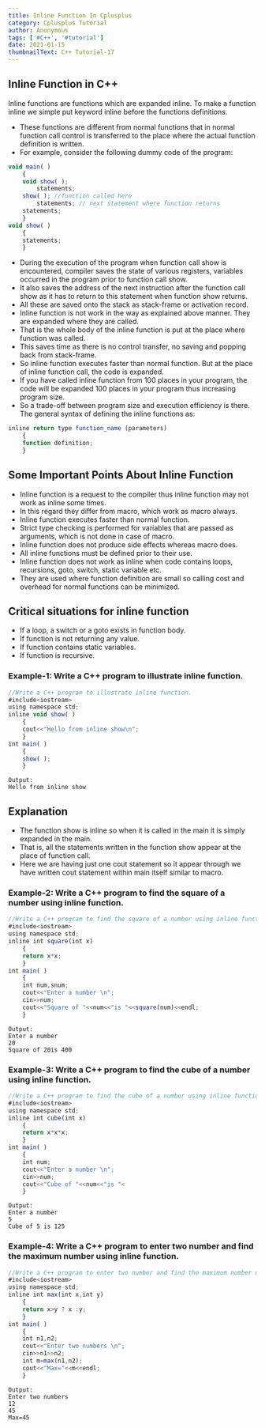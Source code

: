 ```yaml
---
title: Inline Function In Cplusplus
category: Cplusplus Tutorial
author: Anonymous
tags: ['#C++', '#tutorial']
date: 2021-01-15
thumbnailText: C++ Tutorial-17
---
```

## Inline Function in C++
Inline functions are functions which are expanded inline. To make a function inline we simple put keyword inline before the functions definitions.

- These functions are different from normal functions that in normal function call control is transferred to the place where the actual function definition is written.
- For example, consider the following dummy code of the program:
~~~js
void main( )
    {
    void show( );
        statements;
    show( ); //function called here
        statements; // next statement where function returns
    statements;
    }
void show( )
    {
    statements;
    }
~~~
- During the execution of the program when function call show is encountered, compiler saves the state of various registers, variables occurred in the program prior to function call show.
- It also saves the address of the next instruction after the function call show as it has to return to this statement when function show returns.
- All these are saved onto the stack as stack-frame or activation record.
- Inline function is not work in the way as explained above manner. They are expanded where they are called.
- That is the whole body of the inline function is put at the place where function was called.
- This saves time as there is no control transfer, no saving and popping back from stack-frame.
- So inline function executes faster than normal function. But at the place of inline function call, the code is expanded.
- If you have called inline function from 100 places in your program, the code will be expanded 100 places in your program thus increasing program size.
- So a trade-off between program size and execution efficiency is there. The general syntax of defining the inline functions as:
~~~js
inline return type function_name (parameters)
    {
    function definition;
    }
~~~
## Some Important Points About Inline Function
- Inline function is a request to the compiler thus inline function may not work as inline some times.
- In this regard they differ from macro, which work as macro always.
- Inline function executes faster than normal function.
- Strict type checking is performed for variables that are passed as arguments, which is not done in case of macro.
- Inline function does not produce side effects whereas macro does.
- All inline functions must be defined prior to their use.
- Inline function does not work as inline when code contains loops, recursions, goto, switch, static variable etc.
- They are used where function definition are small so calling cost and overhead for normal functions can be minimized.
## Critical situations for inline function
- If a loop, a switch or a goto exists in function body.
- If function is not returning any value.
- If function contains static variables.
- If function is recursive.

### Example-1: Write a C++ program to illustrate inline function.
~~~js
//Write a C++ program to illustrate inline function.
#include<iostream>
using namespace std;
inline void show( )
    {
    cout<<"Hello from inline show\n";
    }
int main( )
    {
    show( );
    }
~~~
~~~
Output:
Hello from inline show
~~~
## Explanation
- The function show is inline so when it is called in the main it is simply expanded in the main.
- That is, all the statements written in the function show appear at the place of function call.
- Here we are having just one cout statement so it appear through we have written cout statement within main itself similar to macro.
### Example-2: Write a C++ program to find the square of a number using inline function.
~~~js
//Write a C++ program to find the square of a number using inline function.
#include<iostream>
using namespace std;
inline int square(int x)
    {
    return x*x;
    }
int main( )
    {
    int num,snum;
    cout<<"Enter a number \n";
    cin>>num;
    cout<<"Square of "<<num<<"is "<<square(num)<<endl;
    }
~~~
~~~
Output:
Enter a number
20
Square of 20is 400
~~~

### Example-3: Write a C++ program to find the cube of a number using inline function.
~~~js
//Write a C++ program to find the cube of a number using inline function.
#include<iostream>
using namespace std;
inline int cube(int x)
    {
    return x*x*x;
    }
int main( )
    {
    int num;
    cout<<"Enter a number \n";
    cin>>num;
    cout<<"Cube of "<<num<<"is "<
    }
~~~
~~~
Output:
Enter a number
5
Cube of 5 is 125
~~~
### Example-4: Write a C++ program to enter two number and find the maximum number using inline function.
~~~js
//Write a C++ program to enter two number and find the maximum number using inline function.
#include<iostream>
using namespace std;
inline int max(int x,int y)
    {
    return x>y ? x :y;
    }
int main( )
    {
    int n1,n2;
    cout<<"Enter two numbers \n";
    cin>>n1>>n2;
    int m=max(n1,n2);
    cout<<"Max="<<m<<endl;
    }
~~~
~~~
Output:
Enter two numbers
12
45
Max=45
~~~

